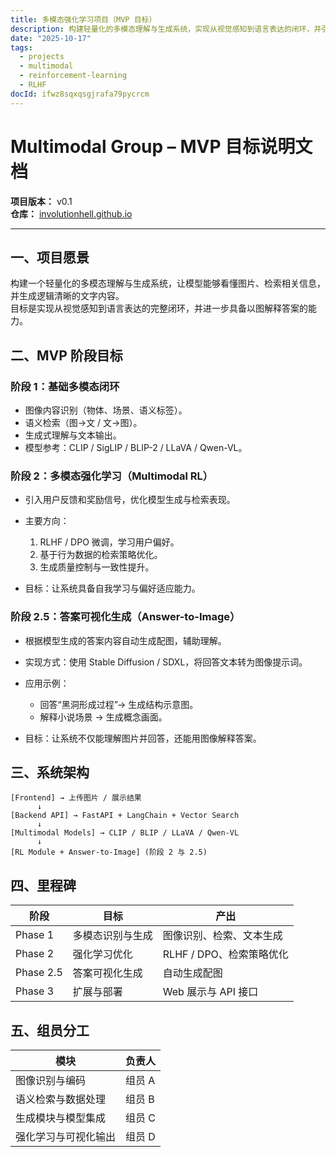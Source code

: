 ```yaml
---
title: 多模态强化学习项目（MVP 目标）
description: 构建轻量化的多模态理解与生成系统，实现从视觉感知到语言表达的闭环，并引入强化学习与答案可视化生成。
date: "2025-10-17"
tags:
  - projects
  - multimodal
  - reinforcement-learning
  - RLHF
docId: ifwz8sqxqsgjrafa79pycrcm
---
```


# Multimodal Group – MVP 目标说明文档

**项目版本：** v0.1  
**仓库：** [involutionhell.github.io](https://github.com/InvolutionHell/involutionhell.github.io)

---

<a id="vision"></a>
## 一、项目愿景

构建一个轻量化的多模态理解与生成系统，让模型能够看懂图片、检索相关信息，并生成逻辑清晰的文字内容。  
目标是实现从视觉感知到语言表达的完整闭环，并进一步具备以图解释答案的能力。

<a id="mvp-goals"></a>
## 二、MVP 阶段目标

<a id="phase-1"></a>
### 阶段 1：基础多模态闭环

- 图像内容识别（物体、场景、语义标签）。
- 语义检索（图→文 / 文→图）。
- 生成式理解与文本输出。
- 模型参考：CLIP / SigLIP / BLIP-2 / LLaVA / Qwen-VL。

<a id="phase-2"></a>
### 阶段 2：多模态强化学习（Multimodal RL）

- 引入用户反馈和奖励信号，优化模型生成与检索表现。
- 主要方向：
  1. RLHF / DPO 微调，学习用户偏好。
  2. 基于行为数据的检索策略优化。
  3. 生成质量控制与一致性提升。

- 目标：让系统具备自我学习与偏好适应能力。

<a id="phase-2-5"></a>
### 阶段 2.5：答案可视化生成（Answer-to-Image）

- 根据模型生成的答案内容自动生成配图，辅助理解。
- 实现方式：使用 Stable Diffusion / SDXL，将回答文本转为图像提示词。
- 应用示例：
  - 回答“黑洞形成过程”→ 生成结构示意图。
  - 解释小说场景 → 生成概念画面。

- 目标：让系统不仅能理解图片并回答，还能用图像解释答案。

<a id="architecture"></a>
## 三、系统架构

```
[Frontend] → 上传图片 / 展示结果
      ↓
[Backend API] → FastAPI + LangChain + Vector Search
      ↓
[Multimodal Models] → CLIP / BLIP / LLaVA / Qwen-VL
      ↓
[RL Module + Answer-to-Image] (阶段 2 与 2.5)
```

<a id="milestones"></a>
## 四、里程碑

| 阶段      | 目标             | 产出                     |
| --------- | ---------------- | ------------------------ |
| Phase 1   | 多模态识别与生成 | 图像识别、检索、文本生成 |
| Phase 2   | 强化学习优化     | RLHF / DPO、检索策略优化 |
| Phase 2.5 | 答案可视化生成   | 自动生成配图             |
| Phase 3   | 扩展与部署       | Web 展示与 API 接口      |

<a id="team"></a>
## 五、组员分工

| 模块                 | 负责人 |
| -------------------- | ------ |
| 图像识别与编码       | 组员 A |
| 语义检索与数据处理   | 组员 B |
| 生成模块与模型集成   | 组员 C |
| 强化学习与可视化输出 | 组员 D |
